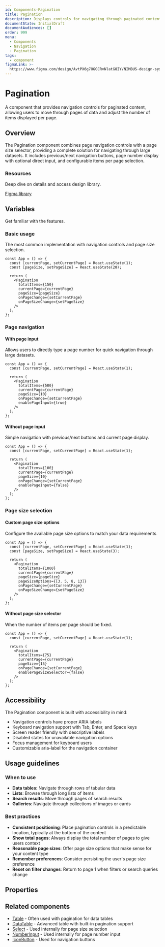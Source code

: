 ```yaml
---
id: Components-Pagination
title: Pagination
description: Displays controls for navigating through paginated content.
documentState: InitialDraft
documentAudiences: []
order: 999
menu:
  - Components
  - Navigation
  - Pagination
tags:
  - component
figmaLink: >-
  https://www.figma.com/design/AvtPX6g7OGGCRvNlatGOIY/NIMBUS-design-system
---
```


# Pagination

A component that provides navigation controls for paginated content, allowing users to move through pages of data and adjust the number of items displayed per page.

## Overview

The Pagination component combines page navigation controls with a page size selector, providing a complete solution for navigating through large datasets. It includes previous/next navigation buttons, page number display with optional direct input, and configurable items per page selection.

### Resources

Deep dive on details and access design library.

[Figma library](https://www.figma.com/design/AvtPX6g7OGGCRvNlatGOIY/NIMBUS-design-system)

## Variables

Get familiar with the features.

### Basic usage

The most common implementation with navigation controls and page size selection.

```jsx-live
const App = () => {
  const [currentPage, setCurrentPage] = React.useState(1);
  const [pageSize, setPageSize] = React.useState(20);
  
  return (
    <Pagination
      totalItems={150}
      currentPage={currentPage}
      pageSize={pageSize}
      onPageChange={setCurrentPage}
      onPageSizeChange={setPageSize}
    />
  );
};
```

### Page navigation

#### With page input

Allows users to directly type a page number for quick navigation through large datasets.

```jsx-live
const App = () => {
  const [currentPage, setCurrentPage] = React.useState(1);
  
  return (
    <Pagination
      totalItems={500}
      currentPage={currentPage}
      pageSize={10}
      onPageChange={setCurrentPage}
      enablePageInput={true}
    />
  );
};
```

#### Without page input

Simple navigation with previous/next buttons and current page display.

```jsx-live
const App = () => {
  const [currentPage, setCurrentPage] = React.useState(1);
  
  return (
    <Pagination
      totalItems={100}
      currentPage={currentPage}
      pageSize={10}
      onPageChange={setCurrentPage}
      enablePageInput={false}
    />
  );
};
```

### Page size selection

#### Custom page size options

Configure the available page size options to match your data requirements.

```jsx-live
const App = () => {
  const [currentPage, setCurrentPage] = React.useState(1);
  const [pageSize, setPageSize] = React.useState(3);
  
  return (
    <Pagination
      totalItems={1000}
      currentPage={currentPage}
      pageSize={pageSize}
      pageSizeOptions={[3, 5, 8, 13]}
      onPageChange={setCurrentPage}
      onPageSizeChange={setPageSize}
    />
  );
};
```

#### Without page size selector

When the number of items per page should be fixed.

```jsx-live
const App = () => {
  const [currentPage, setCurrentPage] = React.useState(1);
  
  return (
    <Pagination
      totalItems={75}
      currentPage={currentPage}
      pageSize={15}
      onPageChange={setCurrentPage}
      enablePageSizeSelector={false}
    />
  );
};
```

## Accessibility

The Pagination component is built with accessibility in mind:

- Navigation controls have proper ARIA labels
- Keyboard navigation support with Tab, Enter, and Space keys
- Screen reader friendly with descriptive labels
- Disabled states for unavailable navigation options
- Focus management for keyboard users
- Customizable aria-label for the navigation container

## Usage guidelines

### When to use

- **Data tables**: Navigate through rows of tabular data
- **Lists**: Browse through long lists of items
- **Search results**: Move through pages of search results
- **Galleries**: Navigate through collections of images or cards

### Best practices

- **Consistent positioning**: Place pagination controls in a predictable location, typically at the bottom of the content
- **Show total pages**: Always display the total number of pages to give users context
- **Reasonable page sizes**: Offer page size options that make sense for your content type
- **Remember preferences**: Consider persisting the user's page size preference
- **Reset on filter changes**: Return to page 1 when filters or search queries change

## Properties

<GroupedPropsTable componentName="Pagination" />

## Related components

- [Table](/components/table) - Often used with pagination for data tables
- [DataTable](/components/data-table) - Advanced table with built-in pagination support
- [Select](/components/select) - Used internally for page size selection
- [NumberInput](/components/number-input) - Used internally for page number input
- [IconButton](/components/icon-button) - Used for navigation buttons
